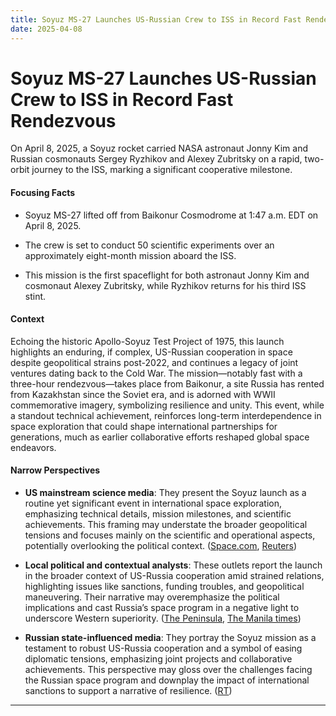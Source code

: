 ```yaml
---
title: Soyuz MS-27 Launches US-Russian Crew to ISS in Record Fast Rendezvous
date: 2025-04-08
---
```


# Soyuz MS-27 Launches US-Russian Crew to ISS in Record Fast Rendezvous

On April 8, 2025, a Soyuz rocket carried NASA astronaut Jonny Kim and Russian cosmonauts Sergey Ryzhikov and Alexey Zubritsky on a rapid, two-orbit journey to the ISS, marking a significant cooperative milestone.

#### Focusing Facts

- Soyuz MS-27 lifted off from Baikonur Cosmodrome at 1:47 a.m. EDT on April 8, 2025.

- The crew is set to conduct 50 scientific experiments over an approximately eight-month mission aboard the ISS.

- This mission is the first spaceflight for both astronaut Jonny Kim and cosmonaut Alexey Zubritsky, while Ryzhikov returns for his third ISS stint.

#### Context

Echoing the historic Apollo-Soyuz Test Project of 1975, this launch highlights an enduring, if complex, US-Russian cooperation in space despite geopolitical strains post-2022, and continues a legacy of joint ventures dating back to the Cold War. The mission—notably fast with a three-hour rendezvous—takes place from Baikonur, a site Russia has rented from Kazakhstan since the Soviet era, and is adorned with WWII commemorative imagery, symbolizing resilience and unity. This event, while a standout technical achievement, reinforces long-term interdependence in space exploration that could shape international partnerships for generations, much as earlier collaborative efforts reshaped global space endeavors.

#### Narrow Perspectives

- **US mainstream science media**: They present the Soyuz launch as a routine yet significant event in international space exploration, emphasizing technical details, mission milestones, and scientific achievements. This framing may understate the broader geopolitical tensions and focuses mainly on the scientific and operational aspects, potentially overlooking the political context. ([Space.com](https://www.space.com/space-exploration/launches-spacecraft/soyuz-rocket-launch-ms-27-astronaut-mission-iss-webcast), [Reuters](https://www.reuters.com/science/russian-spacecraft-docks-with-iss-roscosmos-says-2025-04-08/))

- **Local political and contextual analysts**: These outlets report the launch in the broader context of US-Russia cooperation amid strained relations, highlighting issues like sanctions, funding troubles, and geopolitical maneuvering. Their narrative may overemphasize the political implications and cast Russia’s space program in a negative light to underscore Western superiority. ([The Peninsula](https://thepeninsulaqatar.com/article/08/04/2025/soyuz-spacecraft-launches-for-iss-with-american-two-russians), [The Manila times](https://www.manilatimes.net/2025/04/08/world/soyuz-spacecraft-launches-for-iss-with-american-two-russians/2088235))

- **Russian state-influenced media**: They portray the Soyuz mission as a testament to robust US-Russia cooperation and a symbol of easing diplomatic tensions, emphasizing joint projects and collaborative achievements. This perspective may gloss over the challenges facing the Russian space program and downplay the impact of international sanctions to support a narrative of resilience. ([RT](https://www.rt.com/russia/615372-nasa-roskosmos-baikonur-projects/))

---
